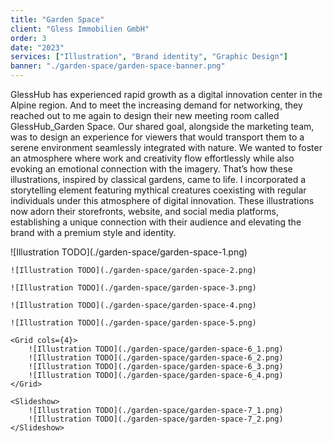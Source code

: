 ```yaml
---
title: "Garden Space"
client: "Gless Immobilien GmbH"
order: 3
date: "2023"
services: ["Illustration", "Brand identity", "Graphic Design"]
banner: "./garden-space/garden-space-banner.png"
---
```


GlessHub has experienced rapid growth as a digital innovation center in the
Alpine region. And to meet the increasing demand for networking, they reached
out to me again to design their new meeting room called GlessHub_Garden Space.
Our shared goal, alongside the marketing team, was to design an experience for
viewers that would transport them to a serene environment seamlessly integrated
with nature. We wanted to foster an atmosphere where work and creativity flow
effortlessly while also evoking an emotional connection with the imagery.
That’s how these illustrations, inspired by classical gardens, came to life.
I incorporated a storytelling element featuring mythical creatures coexisting
with regular individuals under this atmosphere of digital innovation. These
illustrations now adorn their storefronts, website, and social media platforms,
establishing a unique connection with their audience and elevating the brand
with a premium style and identity.

<Illustrations>
    ![Illustration TODO](./garden-space/garden-space-1.png)

    ![Illustration TODO](./garden-space/garden-space-2.png)

    ![Illustration TODO](./garden-space/garden-space-3.png)

    ![Illustration TODO](./garden-space/garden-space-4.png)

    ![Illustration TODO](./garden-space/garden-space-5.png)

    <Grid cols={4}>
        ![Illustration TODO](./garden-space/garden-space-6_1.png)
        ![Illustration TODO](./garden-space/garden-space-6_2.png)
        ![Illustration TODO](./garden-space/garden-space-6_3.png)
        ![Illustration TODO](./garden-space/garden-space-6_4.png)
    </Grid>

    <Slideshow>
        ![Illustration TODO](./garden-space/garden-space-7_1.png)
        ![Illustration TODO](./garden-space/garden-space-7_2.png)
    </Slideshow>
</Illustrations>
